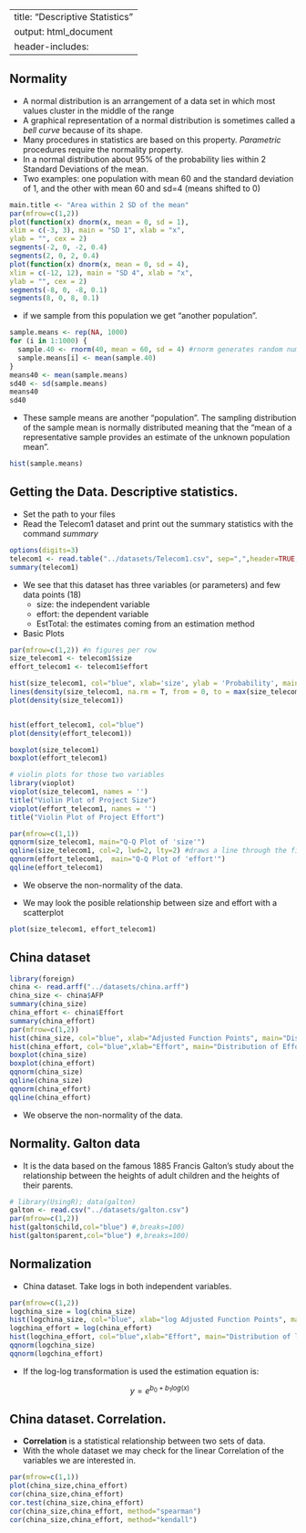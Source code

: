 
---
title: "Descriptive Statistics"
output: html_document
header-includes: \usepackage{amsmath}
---

## Normality 
  - A normal distribution is an arrangement of a data set in which most values cluster in the middle of the range
  - A graphical representation of a normal distribution is sometimes called a *bell curve* because of its shape.
  - Many procedures in statistics are based on this property. *Parametric* procedures require the normality property.
  - In a normal distribution about 95% of the probability lies within 2 Standard Deviations of the mean.
  - Two examples: one population with mean 60 and the standard deviation of 1, and the other with mean 60 and sd=4 (means shifted to 0)
  
```r
main.title <- "Area within 2 SD of the mean"
par(mfrow=c(1,2))
plot(function(x) dnorm(x, mean = 0, sd = 1),
xlim = c(-3, 3), main = "SD 1", xlab = "x",
ylab = "", cex = 2)
segments(-2, 0, -2, 0.4)
segments(2, 0, 2, 0.4)
plot(function(x) dnorm(x, mean = 0, sd = 4),
xlim = c(-12, 12), main = "SD 4", xlab = "x",
ylab = "", cex = 2)
segments(-8, 0, -8, 0.1)
segments(8, 0, 8, 0.1)
```

  - if we sample from this population we get "another population".
  
```r
sample.means <- rep(NA, 1000)
for (i in 1:1000) {
  sample.40 <- rnorm(40, mean = 60, sd = 4) #rnorm generates random numbers from normal distribution
  sample.means[i] <- mean(sample.40)
}
means40 <- mean(sample.means)
sd40 <- sd(sample.means)
means40
sd40
```
- These sample means are another "population". The sampling distribution of the sample mean is normally distributed meaning that the "mean of a representative sample provides an estimate of the unknown population mean".
```r
hist(sample.means)
```



## Getting the Data. Descriptive statistics.
  - Set the path to your files 
  - Read the Telecom1 dataset and print out the summary statistics with the command *summary*
```r
options(digits=3)
telecom1 <- read.table("../datasets/Telecom1.csv", sep=",",header=TRUE, stringsAsFactors=FALSE, dec = ".") #read data
summary(telecom1)
```
  - We see that this dataset has three variables (or parameters) and few data points (18)
    + size: the independent variable
    + effort: the dependent variable
    + EstTotal: the estimates coming from an estimation method
  - Basic Plots
  
  
```r
par(mfrow=c(1,2)) #n figures per row
size_telecom1 <- telecom1$size
effort_telecom1 <- telecom1$effort

hist(size_telecom1, col="blue", xlab='size', ylab = 'Probability', main = 'Histogram of project Size')
lines(density(size_telecom1, na.rm = T, from = 0, to = max(size_telecom1)))
plot(density(size_telecom1))


hist(effort_telecom1, col="blue")
plot(density(effort_telecom1))

boxplot(size_telecom1)
boxplot(effort_telecom1)

# violin plots for those two variables
library(vioplot)
vioplot(size_telecom1, names = '') 
title("Violin Plot of Project Size")
vioplot(effort_telecom1, names = '')
title("Violin Plot of Project Effort")

par(mfrow=c(1,1))
qqnorm(size_telecom1, main="Q-Q Plot of 'size'")
qqline(size_telecom1, col=2, lwd=2, lty=2) #draws a line through the first and third quartiles
qqnorm(effort_telecom1,  main="Q-Q Plot of 'effort'")
qqline(effort_telecom1)
```
  - We observe the non-normality of the data. 
  
  - We may look the posible relationship between size and effort with a scatterplot
  
```r
plot(size_telecom1, effort_telecom1)
```


## China dataset 


```r
library(foreign)
china <- read.arff("../datasets/china.arff")
china_size <- china$AFP
summary(china_size)
china_effort <- china$Effort
summary(china_effort)
par(mfrow=c(1,2))
hist(china_size, col="blue", xlab="Adjusted Function Points", main="Distribution of AFP")
hist(china_effort, col="blue",xlab="Effort", main="Distribution of Effort")
boxplot(china_size)
boxplot(china_effort)
qqnorm(china_size)
qqline(china_size)
qqnorm(china_effort)
qqline(china_effort)
```
  - We observe the non-normality of the data. 

## Normality. Galton data
  - It is the data based on the famous 1885 Francis Galton's study about the relationship between the heights of adult children and the heights of their parents.


```r
# library(UsingR); data(galton)
galton <- read.csv("../datasets/galton.csv")
par(mfrow=c(1,2))
hist(galton$child,col="blue") #,breaks=100)
hist(galton$parent,col="blue") #,breaks=100)
```


## Normalization

  - China dataset. Take logs in both independent variables. 
  
  
```r
par(mfrow=c(1,2))
logchina_size = log(china_size)
hist(logchina_size, col="blue", xlab="log Adjusted Function Points", main="Distribution of log AFP")
logchina_effort = log(china_effort)
hist(logchina_effort, col="blue",xlab="Effort", main="Distribution of log Effort")
qqnorm(logchina_size)
qqnorm(logchina_effort)
```


- If the log-log transformation is used the estimation equation is:

  $$y= e^{b_0 + b_1 log(x)} $$

## China dataset. Correlation. 

  - **Correlation** is a statistical relationship between two sets of data.
  - With the whole dataset we may check for the linear Correlation of the variables we are interested in.
  
  
```r
par(mfrow=c(1,1))
plot(china_size,china_effort)
cor(china_size,china_effort)
cor.test(china_size,china_effort)
cor(china_size,china_effort, method="spearman")
cor(china_size,china_effort, method="kendall")
```

